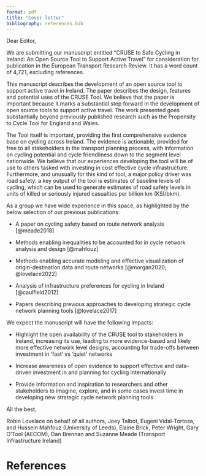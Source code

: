 ```yaml
---
format: pdf
title: "Cover letter"
bibliography: references.bib
---
```


```{=html}
<!-- Cover letter file, answering the following questions:

    1–2 sentences about the importance of the manuscript.
    1–2 sentences about the experience the author group has on the topic (for example, previous publications).
    1–2 sentences about the (expected) clinical impact of the manuscript. -->
```
Dear Editor,

We are submitting our manuscript entitled "CRUSE to Safe Cycling in Ireland: An Open Source Tool to Support Active Travel" for consideration for publication in the European Transport Research Review.
It has a word count of 4,721, excluding references.

This manuscript describes the development of an open source tool to support active travel in Ireland.
The paper describes the design, features and potential uses of the CRUSE Tool.
We believe that the paper is important because it marks a substantial step forward in the development of open source tools to support active travel.
The work presented goes substantially beyond previously published research such as the Propensity to Cycle Tool for England and Wales.

The Tool itself is important, providing the first comprehensive evidence base on cycling across Ireland.
The evidence is actionable, provided for free to all stakeholders in the transport planning process, with information on cycling potential and cycle friendliness down to the segment level nationwide.
We believe that our experiences developing the tool will be of use to others tasked with investing in cost effective cycle infrastructure.
Furthermore, and unusually for this kind of tool, a major policy driver was road safety: a key output of the tool is estimates of baseline levels of cycling, which can be used to generate estimates of road safety levels in units of killed or seriously injured casualties per billion km (KSI/bkm).

As a group we have wide experience in this space, as highlighted by the below selection of our previous publications:

-   A paper on cycling safety based on route network analysis [@meade2018]

-   Methods enabling inequalities to be accounted for in cycle network analysis and design [@mahfouz]

-   Methods enabling accurate modeling and effective visualization of origin-destination data and route networks [@morgan2020; @lovelace2022]

-   Analysis of infrastructure preferences for cycling in Ireland [@caulfield2012]

-   Papers describing previous approaches to developing strategic cycle network planning tools [@lovelace2017]

We expect the manuscript will have the following impacts:

-   Highlight the open availability of the CRUSE tool to stakeholders in Ireland, increasing its use, leading to more evidence-based and likely more effective network level designs, accounting for trade-offs between investment in 'fast' vs 'quiet' networks

-   Increase awareness of open evidence to support effective and data-driven investment in and planning for cycling internationally

-   Provide information and inspiration to researchers and other stakeholders to imagine, explore, and in some cases invest time in developing new strategic cycle network planning tools

All the best,

Robin Lovelace on behalf of all authors, Joey Talbot, Eugeni Vidal-Tortosa, and Hussein Mahfouz (University of Leeds), Elaine Brick, Peter Wright, Gary O'Tool (AECOM), Dan Brennan and Suzanne Meade (Transport Infrastructure Ireland)

# References